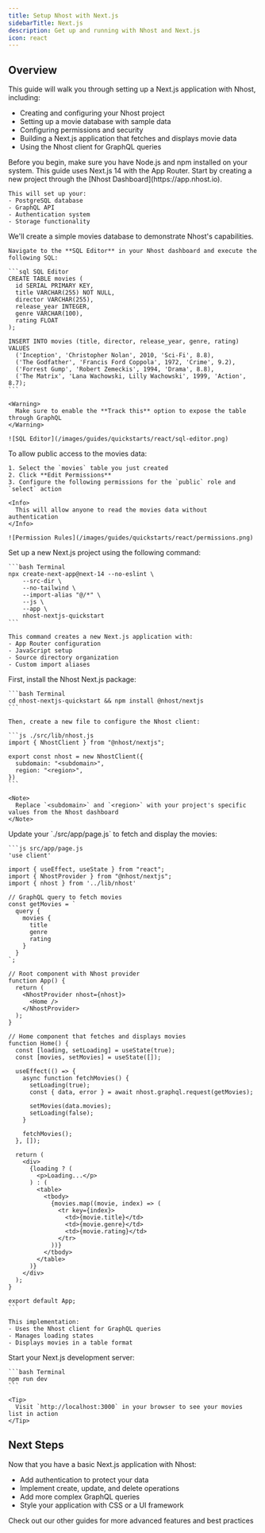 ```yaml
---
title: Setup Nhost with Next.js
sidebarTitle: Next.js
description: Get up and running with Nhost and Next.js
icon: react
---
```


## Overview

This guide will walk you through setting up a Next.js application with Nhost, including:
- Creating and configuring your Nhost project
- Setting up a movie database with sample data
- Configuring permissions and security
- Building a Next.js application that fetches and displays movie data
- Using the Nhost client for GraphQL queries

<Note>
  Before you begin, make sure you have Node.js and npm installed on your system. This guide uses Next.js 14 with the App Router.
</Note>

<Steps>
  <Step title="Create Your Nhost Project">
    Start by creating a new project through the [Nhost Dashboard](https://app.nhost.io).
    
    This will set up your:
    - PostgreSQL database
    - GraphQL API
    - Authentication system
    - Storage functionality
  </Step>

  <Step title="Configure the Database Schema">
    We'll create a simple movies database to demonstrate Nhost's capabilities.

    Navigate to the **SQL Editor** in your Nhost dashboard and execute the following SQL:

    ```sql SQL Editor
    CREATE TABLE movies (
      id SERIAL PRIMARY KEY,
      title VARCHAR(255) NOT NULL,
      director VARCHAR(255),
      release_year INTEGER,
      genre VARCHAR(100),
      rating FLOAT
    );

    INSERT INTO movies (title, director, release_year, genre, rating) VALUES
      ('Inception', 'Christopher Nolan', 2010, 'Sci-Fi', 8.8),
      ('The Godfather', 'Francis Ford Coppola', 1972, 'Crime', 9.2),
      ('Forrest Gump', 'Robert Zemeckis', 1994, 'Drama', 8.8),
      ('The Matrix', 'Lana Wachowski, Lilly Wachowski', 1999, 'Action', 8.7);
    ```

    <Warning>
      Make sure to enable the **Track this** option to expose the table through GraphQL
    </Warning>

    ![SQL Editor](/images/guides/quickstarts/react/sql-editor.png)
  </Step>

  <Step title="Set Up Database Permissions">
    To allow public access to the movies data:

    1. Select the `movies` table you just created
    2. Click **Edit Permissions**
    3. Configure the following permissions for the `public` role and `select` action

    <Info>
      This will allow anyone to read the movies data without authentication
    </Info>

    ![Permission Rules](/images/guides/quickstarts/react/permissions.png)
  </Step>

  <Step title="Create a Next.js Application">
    Set up a new Next.js project using the following command:

    ```bash Terminal
    npx create-next-app@next-14 --no-eslint \
        --src-dir \
        --no-tailwind \
        --import-alias "@/*" \
        --js \
        --app \
        nhost-nextjs-quickstart
    ```

    This command creates a new Next.js application with:
    - App Router configuration
    - JavaScript setup
    - Source directory organization
    - Custom import aliases
  </Step>

  <Step title="Install and Configure Nhost">
    First, install the Nhost Next.js package:

    ```bash Terminal
    cd nhost-nextjs-quickstart && npm install @nhost/nextjs
    ```

    Then, create a new file to configure the Nhost client:

    ```js ./src/lib/nhost.js
    import { NhostClient } from "@nhost/nextjs";

    export const nhost = new NhostClient({
      subdomain: "<subdomain>",
      region: "<region>",
    })
    ```

    <Note>
      Replace `<subdomain>` and `<region>` with your project's specific values from the Nhost dashboard
    </Note>
  </Step>

  <Step title="Implement the Movies List">
    Update your `./src/app/page.js` to fetch and display the movies:

    ```js src/app/page.js
    'use client'

    import { useEffect, useState } from "react";
    import { NhostProvider } from "@nhost/nextjs";
    import { nhost } from '../lib/nhost'

    // GraphQL query to fetch movies
    const getMovies = `
      query {
        movies {
          title
          genre
          rating
        }
      }
    `;

    // Root component with Nhost provider
    function App() {
      return (
        <NhostProvider nhost={nhost}>
          <Home />
        </NhostProvider>
      );
    }

    // Home component that fetches and displays movies
    function Home() {
      const [loading, setLoading] = useState(true);
      const [movies, setMovies] = useState([]);

      useEffect(() => {
        async function fetchMovies() {
          setLoading(true);
          const { data, error } = await nhost.graphql.request(getMovies);

          setMovies(data.movies);
          setLoading(false);
        }

        fetchMovies();
      }, []);

      return (
        <div>
          {loading ? (
            <p>Loading...</p>
          ) : (
            <table>
              <tbody>
                {movies.map((movie, index) => (
                  <tr key={index}>
                    <td>{movie.title}</td>
                    <td>{movie.genre}</td>
                    <td>{movie.rating}</td>
                  </tr>
                ))}
              </tbody>
            </table>
          )}
        </div>
      );
    }

    export default App;
    ```

    This implementation:
    - Uses the Nhost client for GraphQL queries
    - Manages loading states
    - Displays movies in a table format
  </Step>

  <Step title="Run and Test Your Application">
    Start your Next.js development server:

    ```bash Terminal
    npm run dev
    ```

    <Tip>
      Visit `http://localhost:3000` in your browser to see your movies list in action
    </Tip>
  </Step>
</Steps>

## Next Steps

Now that you have a basic Next.js application with Nhost:
- Add authentication to protect your data
- Implement create, update, and delete operations
- Add more complex GraphQL queries
- Style your application with CSS or a UI framework

<Info>
  Check out our other guides for more advanced features and best practices
</Info>